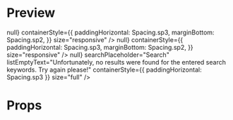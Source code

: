 
<Meta title="Picker" />

# Preview

<Preview>
  <Story
    name="Picker"
    parameters={{
      design: {
        type: "figma",
        url:
          "https://www.figma.com/file/JdbljcIvyMoEVsBZgsg7bbu8/1.-Apps-Styleguide-and-Components?node-id=3007%3A0",
      },
    }}
  >
    <View>
      <Picker
        label="Picker (responsive size)"
        placeholder="Select an option"
        options={[
          { label: "option1", value: "1" },
          { label: "option2", value: "2" },
          { label: "option3", value: "3" },
        ]}
        selectedOption={undefined}
        title="Title"
        onSelectChange={() => null}
        containerStyle={{
          paddingHorizontal: Spacing.sp3,
          marginBottom: Spacing.sp2,
        }}
        size="responsive"
      />
      <Picker
        label="Picker (responsive size)"
        placeholder="Select an option"
        options={[
          { label: "option1", value: "1" },
          { label: "option2", value: "2" },
          { label: "option3", value: "3" },
          { label: "option4", value: "4" },
          { label: "option5", value: "5" },
          { label: "option6", value: "6" },
          { label: "option7", value: "7" },
          { label: "option8", value: "8" },
        ]}
        selectedOption={undefined}
        title="Title"
        onSelectChange={() => null}
        containerStyle={{
          paddingHorizontal: Spacing.sp3,
          marginBottom: Spacing.sp2,
        }}
        size="responsive"
      />
      <Picker
        label="Picker (full size)"
        placeholder="Select an option"
        options={[
          {
            label: "Belgium",
            value: "be",
            image: { uri: "https://www.countryflags.io/be/flat/64.png" },
          },
          {
            label: "Netherlands",
            value: "nl",
            image: { uri: "https://www.countryflags.io/nl/flat/64.png" },
          },
          {
            label: "United Kingdom",
            value: "gb",
            image: { uri: "https://www.countryflags.io/gb/flat/64.png" },
          },
          {
            label: "Germany",
            value: "de",
            image: { uri: "https://www.countryflags.io/de/flat/64.png" },
          },
          {
            label: "Barbados",
            value: "BB",
            image: { uri: "https://www.countryflags.io/bb/flat/64.png" },
          },
          {
            label: "Bangladesh",
            value: "BD",
            image: { uri: "https://www.countryflags.io/bd/flat/64.png" },
          },
          {
            label: "Burkina Faso",
            value: "BF",
            image: { uri: "https://www.countryflags.io/bf/flat/64.png" },
          },
          {
            label: "Bulgaria",
            value: "BG",
            image: { uri: "https://www.countryflags.io/bg/flat/64.png" },
          },
          {
            label: "Bahrain",
            value: "BH",
            image: { uri: "https://www.countryflags.io/bh/flat/64.png" },
          },
          {
            label: "Burundi",
            value: "BI",
            image: { uri: "https://www.countryflags.io/bi/flat/64.png" },
          },
          {
            label: "Benin",
            value: "BJ",
            image: { uri: "https://www.countryflags.io/bj/flat/64.png" },
          },
          {
            label: "Saint Barthelemy",
            value: "BL",
            image: { uri: "https://www.countryflags.io/bl/flat/64.png" },
          },
          {
            label: "Bermuda",
            value: "BM",
            image: { uri: "https://www.countryflags.io/bm/flat/64.png" },
          },
          {
            label: "Brunei Darussalam",
            value: "BN",
            image: { uri: "https://www.countryflags.io/bn/flat/64.png" },
          },
          {
            label: "Congo",
            value: "CG",
            image: { uri: "https://countryflag.io/cg/flat/64.png" },
          },
          {
            label: "Switzerland",
            value: "CH",
            image: { uri: "https://countryflag.io/ch/flat/64.png" },
          },
          {
            label: "Cote d'Ivoire",
            value: "CI",
            image: { uri: "https://countryflag.io/ci/flat/64.png" },
          },
          {
            label: "Cook Islands",
            value: "CK",
            image: { uri: "https://countryflag.io/ck/flat/64.png" },
          },
          {
            label: "Chile",
            value: "CL",
            image: { uri: "https://countryflag.io/cl/flat/64.png" },
          },
          {
            label: "Cameroon",
            value: "CM",
            image: { uri: "https://countryflag.io/cm/flat/64.png" },
          },
          {
            label: "China",
            value: "CN",
            image: { uri: "https://countryflag.io/cn/flat/64.png" },
          },
          {
            label: "Colombia",
            value: "CO",
            image: { uri: "https://countryflag.io/co/flat/64.png" },
          },
          {
            label: "Costa Rica",
            value: "CR",
            image: { uri: "https://countryflag.io/cr/flat/64.png" },
          },
          {
            label: "Cuba",
            value: "CU",
            image: { uri: "https://countryflag.io/cu/flat/64.png" },
          },
          {
            label: "Cape Verde",
            value: "CV",
            image: { uri: "https://countryflag.io/cv/flat/64.png" },
          },
          {
            label: "Christmas Island",
            value: "CX",
            image: { uri: "https://countryflag.io/cx/flat/64.png" },
          },
          {
            label: "Cyprus",
            value: "CY",
            image: { uri: "https://countryflag.io/cy/flat/64.png" },
          },
          {
            label: "Czech Republic",
            value: "CZ",
            image: { uri: "https://countryflag.io/cz/flat/64.png" },
          },
          {
            label: "Djibouti",
            value: "DJ",
            image: { uri: "https://countryflag.io/dj/flat/64.png" },
          },
          {
            label: "Denmark",
            value: "DK",
            image: { uri: "https://countryflag.io/dk/flat/64.png" },
          },
          {
            label: "Dominica",
            value: "DM",
            image: { uri: "https://countryflag.io/dm/flat/64.png" },
          },
          {
            label: "Dominican Republic",
            value: "DO",
            image: { uri: "https://countryflag.io/do/flat/64.png" },
          },
          {
            label: "Algeria",
            value: "DZ",
            image: { uri: "https://countryflag.io/dz/flat/64.png" },
          },
          {
            label: "Ecuador",
            value: "EC",
            image: { uri: "https://countryflag.io/ec/flat/64.png" },
          },
          {
            label: "Estonia",
            value: "EE",
            image: { uri: "https://countryflag.io/ee/flat/64.png" },
          },
          {
            label: "Egypt",
            value: "EG",
            image: { uri: "https://countryflag.io/eg/flat/64.png" },
          },
          {
            label: "Eritrea",
            value: "ER",
            image: { uri: "https://countryflag.io/er/flat/64.png" },
          },
          {
            label: "Spain",
            value: "ES",
            image: { uri: "https://countryflag.io/es/flat/64.png" },
          },
          {
            label: "Ethiopia",
            value: "ET",
            image: { uri: "https://countryflag.io/et/flat/64.png" },
          },
          {
            label: "Finland",
            value: "FI",
            image: { uri: "https://countryflag.io/fi/flat/64.png" },
          },
          {
            label: "Fiji",
            value: "FJ",
            image: { uri: "https://countryflag.io/fj/flat/64.png" },
          },
        ]}
        selectedOption={{
          label: "Netherlands",
          value: "nl",
          image: { uri: "https://www.countryflags.io/nl/flat/64.png" },
        }}
        title="Country"
        onSelectChange={() => null}
        searchPlaceholder="Search"
        listEmptyText="Unfortunately, no results were found for the entered search keywords. Try again please!"
        containerStyle={{ paddingHorizontal: Spacing.sp3 }}
        size="full"
      />
    </View>
  </Story>
</Preview>

# Props

<Props of={Picker} />
